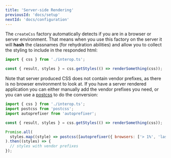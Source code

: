 ```yaml
---
title: 'Server-side Rendering'
previousId: 'docs/setup'
nextId: 'docs/configuration'
---
```


The `createCss` factory automatically detects if you are in a browser or server environment. That means when you use this factory on the server it will **hash** the classnames (for rehydration abilities) and allow you to collect the styling to include in the responded html:

```jsx
import { css } from './interop.ts';

const { result, styles } = css.getStyles(() => renderSomething(css));
```

Note that server produced CSS does not contain vendor prefixes, as there is no browser environment to look at. If you have a server rendered application you can either manually add the vendor prefixes you need, or you can use a [postcss](https://www.npmjs.com/package/postcss) to do the conversion:

```jsx
import { css } from './interop.ts';
import postcss from 'postcss';
import autoprefixer from 'autoprefixer';

const { result, styles } = css.getStyles(() => renderSomething(css));

Promise.all(
  styles.map((style) => postcss([autoprefixer({ browsers: ['> 1%', 'last 2 versions'] })]).process(style))
).then((styles) => {
  // styles with vendor prefixes
});
```
